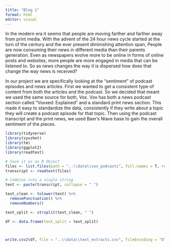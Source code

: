 ```yaml
---
title: "Blog 1"
format: html
editor: visual
---
```


In the modern era it seems that people are moving farther and farther away from print media. With the advent of the 24 hour news cycle started at the turn of the century and the ever present diminishing attention span, People are now consuming their news in different media than their parents generation. Even as newspapers evolve more to be online in forms of online posts and websites, more people are more engaged in media that can be listened to. So as news changes the way it is dispersed how does that change the way news is received?

In our project we are specifically looking at the "sentiment" of podcast episodes and news articles. First we wanted to get a consistent type of content from both the articles and the podcast. So we decided that meant we used the same source for both, Vox. Vox has both a news podcast section called "Voxxed: Explained" and a standard print news section. This made it easy to standardize the data, consistently if they write about a topic they will create a podcast episode for that topic. Then using the podcast transcript and the print news, we used Baer's Niave base to gain the overall sentiment of the pieces.

```r
library(tidyverse)
library(syuzhet)
library(tm)
library(ggplot2)
library(readtext)
```

```r
# Save it as an R Object
files <- list.files(path = "..\\data\\vox_podcasts", full.names = T, recursive = T)
transcript <- readtext(files)

# Combine into a single string
text <- paste(transcript, collapse = " ")

text_clean <- tolower(text) %>%
  removePunctuation() %>%
  removeNumbers()

text_split <- strsplit(text_clean, " ")

df <- data.frame(text_split = text_split)



write.csv2(df, file = "..\\data\\text_extracts.csv", fileEncoding = "UTF-8")
```

```r

```
